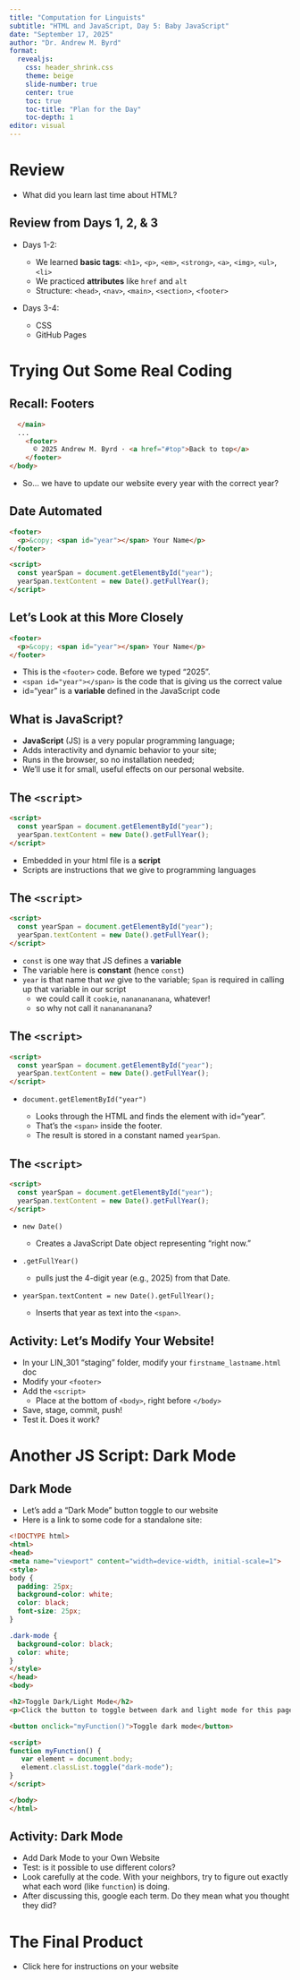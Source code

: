 ```yaml
---
title: "Computation for Linguists"
subtitle: "HTML and JavaScript, Day 5: Baby JavaScript"
date: "September 17, 2025"
author: "Dr. Andrew M. Byrd"
format:
  revealjs:
    css: header_shrink.css
    theme: beige
    slide-number: true
    center: true
    toc: true
    toc-title: "Plan for the Day"
    toc-depth: 1
editor: visual
---
```


# Review

-   What did you learn last time about HTML?

## Review from Days 1, 2, & 3

-   Days 1-2:

    -   We learned **basic tags**: `<h1>`, `<p>`, `<em>`, `<strong>`, `<a>`, `<img>`, `<ul>`, `<li>`
    -   We practiced **attributes** like `href` and `alt`
    -   Structure: `<head>`, `<nav>`, `<main>`, `<section>`, `<footer>`

-   Days 3-4:

    -   CSS
    -   GitHub Pages

# Trying Out Some **Real** Coding

## Recall: Footers

``` html
  </main>
  ...
    <footer>
      © 2025 Andrew M. Byrd · <a href="#top">Back to top</a>
    </footer>
</body>
```

-   So... we have to update our website every year with the correct year?

## Date Automated

``` html
<footer>
  <p>&copy; <span id="year"></span> Your Name</p>
</footer>

<script>
  const yearSpan = document.getElementById("year");
  yearSpan.textContent = new Date().getFullYear();
</script>
```

## Let's Look at this More Closely

``` html
<footer>
  <p>&copy; <span id="year"></span> Your Name</p>
</footer>
```

-   This is the `<footer>` code. Before we typed "2025".
-   `<span id="year"></span>` is the code that is giving us the correct value
-   id="year" is a **variable** defined in the JavaScript code

## What is JavaScript?

-   **JavaScript** (JS) is a very popular programming language;
-   Adds interactivity and dynamic behavior to your site;
-   Runs in the browser, so no installation needed;
-   We’ll use it for small, useful effects on our personal website.

## The `<script>`

``` html
<script>
  const yearSpan = document.getElementById("year");
  yearSpan.textContent = new Date().getFullYear();
</script>
```

-   Embedded in your html file is a **script**
-   Scripts are instructions that we give to programming languages

## The `<script>`

``` html
<script>
  const yearSpan = document.getElementById("year");
  yearSpan.textContent = new Date().getFullYear();
</script>
```

-   `const` is one way that JS defines a **variable**
-   The variable here is **constant** (hence `const`)
-   `year` is that name that *we* give to the variable; `Span` is required in calling up that variable in our script
    -   we could call it `cookie`, `nananananana`, whatever!
    -   so why not call it `nananananana`?

## The `<script>`

``` html
<script>
  const yearSpan = document.getElementById("year");
  yearSpan.textContent = new Date().getFullYear();
</script>
```

-   `document.getElementById("year")`

    -   Looks through the HTML and finds the element with id="year".
    -   That’s the `<span>` inside the footer.
    -   The result is stored in a constant named `yearSpan`.

## The `<script>`

``` html
<script>
  const yearSpan = document.getElementById("year");
  yearSpan.textContent = new Date().getFullYear();
</script>
```

-   `new Date()`

    -   Creates a JavaScript Date object representing “right now.”

-   `.getFullYear()`

    -   pulls just the 4-digit year (e.g., 2025) from that Date.

-   `yearSpan.textContent = new Date().getFullYear();`

    -   Inserts that year as text into the `<span>`.

## Activity: Let's Modify Your Website!

-   In your LIN_301 "staging" folder, modify your `firstname_lastname.html` doc
-   Modify your `<footer>`
-   Add the `<script>`
    -   Place at the bottom of `<body>`, right before `</body>`
-   Save, stage, commit, push!
-   Test it. Does it work?

# Another JS Script: Dark Mode

## Dark Mode

-   Let's add a "Dark Mode" button toggle to our website
-   Here is a link to some code for a standalone site:

``` html
<!DOCTYPE html>
<html>
<head>
<meta name="viewport" content="width=device-width, initial-scale=1">
<style>
body {
  padding: 25px;
  background-color: white;
  color: black;
  font-size: 25px;
}

.dark-mode {
  background-color: black;
  color: white;
}
</style>
</head>
<body>

<h2>Toggle Dark/Light Mode</h2>
<p>Click the button to toggle between dark and light mode for this page.</p>

<button onclick="myFunction()">Toggle dark mode</button>

<script>
function myFunction() {
   var element = document.body;
   element.classList.toggle("dark-mode");
}
</script>

</body>
</html>
```

## Activity: Dark Mode

-   Add Dark Mode to your Own Website
-   Test: is it possible to use different colors?
-   Look carefully at the code. With your neighbors, try to figure out exactly what each word (like `function`) is doing.
-   After discussing this, google each term. Do they mean what you thought they did?

# The Final Product

-   Click here for instructions on your website

